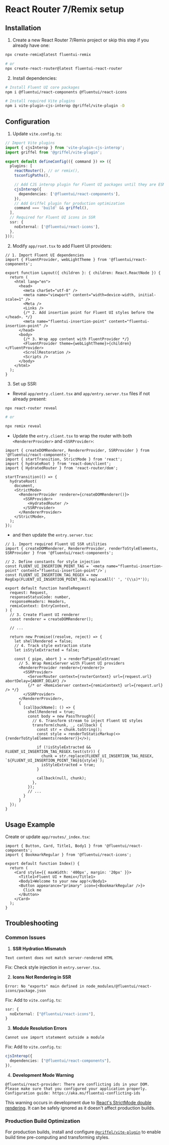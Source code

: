 
<Meta title="Concepts/Developer/Server-Side Rendering/React Router 7 and Remix setup" />

# React Router 7/Remix setup

## Installation

1. Create a new React Router 7/Remix project or skip this step if you already have one:

```bash
npx create-remix@latest fluentui-remix

# or
npx create-react-router@latest fluentui-react-router
```

2. Install dependencies:

```bash
# Install Fluent UI core packages
npm i @fluentui/react-components @fluentui/react-icons

# Install required Vite plugins
npm i vite-plugin-cjs-interop @griffel/vite-plugin -D
```

## Configuration

1. Update `vite.config.ts`:

```ts
// Import Vite plugins
import { cjsInterop } from 'vite-plugin-cjs-interop';
import griffel from '@griffel/vite-plugin';

export default defineConfig(({ command }) => ({
  plugins: [
    reactRouter(), // or remix(),
    tsconfigPaths(),

    // Add CJS interop plugin for Fluent UI packages until they are ESM compatible
    cjsInterop({
      dependencies: ['@fluentui/react-components'],
    }),
    // Add Griffel plugin for production optimization
    command === 'build' && griffel(),
  ],
  // Required for Fluent UI icons in SSR
  ssr: {
    noExternal: ['@fluentui/react-icons'],
  },
}));
```

2. Modify `app/root.tsx` to add Fluent UI providers:

```tsx
// 1. Import Fluent UI dependencies
import { FluentProvider, webLightTheme } from '@fluentui/react-components';

export function Layout({ children }: { children: React.ReactNode }) {
  return (
    <html lang="en">
      <head>
        <meta charSet="utf-8" />
        <meta name="viewport" content="width=device-width, initial-scale=1" />
        <Meta />
        <Links />
        {/* 2. Add insertion point for Fluent UI styles before the </head>. */}
        <meta name="fluentui-insertion-point" content="fluentui-insertion-point" />
      </head>
      <body>
        {/* 3. Wrap app content with FluentProvider */}
        <FluentProvider theme={webLightTheme}>{children}</FluentProvider>
        <ScrollRestoration />
        <Scripts />
      </body>
    </html>
  );
}
```

3. Set up SSR:

- Reveal `app/entry.client.tsx` and `app/entry.server.tsx` files if not already present:

```bash
npx react-router reveal

# or

npx remix reveal
```

- Update the `entry.client.tsx` to wrap the router with both `<RendererProvider>` and `<SSRProvider>`:

```tsx
import { createDOMRenderer, RendererProvider, SSRProvider } from '@fluentui/react-components';
import { startTransition, StrictMode } from 'react';
import { hydrateRoot } from 'react-dom/client';
import { HydratedRouter } from 'react-router/dom';

startTransition(() => {
  hydrateRoot(
    document,
    <StrictMode>
      <RendererProvider renderer={createDOMRenderer()}>
        <SSRProvider>
          <HydratedRouter />
        </SSRProvider>
      </RendererProvider>
    </StrictMode>,
  );
});
```

- and then update the `entry.server.tsx`:

```tsx
// 1. Import required Fluent UI SSR utilities
import { createDOMRenderer, RendererProvider, renderToStyleElements, SSRProvider } from '@fluentui/react-components';

// 2. Define constants for style injection
const FLUENT_UI_INSERTION_POINT_TAG = `<meta name="fluentui-insertion-point" content="fluentui-insertion-point"/>`;
const FLUENT_UI_INSERTION_TAG_REGEX = new RegExp(FLUENT_UI_INSERTION_POINT_TAG.replaceAll(' ', '(\\s)*'));

export default function handleRequest(
  request: Request,
  responseStatusCode: number,
  responseHeaders: Headers,
  remixContext: EntryContext,
) {
  // 3. Create Fluent UI renderer
  const renderer = createDOMRenderer();

  // ...

  return new Promise((resolve, reject) => {
    let shellRendered = false;
    // 4. Track style extraction state
    let isStyleExtracted = false;

    const { pipe, abort } = renderToPipeableStream(
      // 5. Wrap RemixServer with Fluent UI providers
      <RendererProvider renderer={renderer}>
        <SSRProvider>
          <ServerRouter context={routerContext} url={request.url} abortDelay={ABORT_DELAY} />
          {/* or <RemixServer context={remixContext} url={request.url} /> */}
        </SSRProvider>
      </RendererProvider>,
      {
        [callbackName]: () => {
          shellRendered = true;
          const body = new PassThrough({
            // 6. Transform stream to inject Fluent UI styles
            transform(chunk, _, callback) {
              const str = chunk.toString();
              const style = renderToStaticMarkup(<>{renderToStyleElements(renderer)}</>);

              if (!isStyleExtracted && FLUENT_UI_INSERTION_TAG_REGEX.test(str)) {
                chunk = str.replace(FLUENT_UI_INSERTION_TAG_REGEX, `${FLUENT_UI_INSERTION_POINT_TAG}${style}`);
                isStyleExtracted = true;
              }

              callback(null, chunk);
            },
          });
          // ...
        }
      }
  });
}
```

## Usage Example

Create or update `app/routes/_index.tsx`:

```tsx
import { Button, Card, Title1, Body1 } from '@fluentui/react-components';
import { BookmarkRegular } from '@fluentui/react-icons';

export default function Index() {
  return (
    <Card style={{ maxWidth: '400px', margin: '20px' }}>
      <Title1>Fluent UI + Remix</Title1>
      <Body1>Welcome to your new app!</Body1>
      <Button appearance="primary" icon={<BookmarkRegular />}>
        Click me
      </Button>
    </Card>
  );
}
```

## Troubleshooting

### Common Issues

1. **SSR Hydration Mismatch**

```
Text content does not match server-rendered HTML
```

Fix: Check style injection in `entry.server.tsx`.

2. **Icons Not Rendering in SSR**

```
Error: No "exports" main defined in node_modules/@fluentui/react-icons/package.json
```

Fix: Add to `vite.config.ts`:

```ts
ssr: {
  noExternal: ["@fluentui/react-icons"],
}
```

3. **Module Resolution Errors**

```
Cannot use import statement outside a module
```

Fix: Add to `vite.config.ts`:

```ts
cjsInterop({
  dependencies: ["@fluentui/react-components"],
}),
```

4. **Development Mode Warning**

```
@fluentui/react-provider: There are conflicting ids in your DOM.
Please make sure that you configured your application properly.
Configuration guide: https://aka.ms/fluentui-conflicting-ids
```

This warning occurs in development due to [React's StrictMode double rendering](https://react.dev/reference/react/StrictMode#fixing-bugs-found-by-double-rendering-in-development). It can be safely ignored as it doesn't affect production builds.

### Production Build Optimization

For production builds, install and configure [`@griffel/vite-plugin`](https://griffel.js.org/react/ahead-of-time-compilation/with-vite) to enable build time pre-computing and transforming styles.
